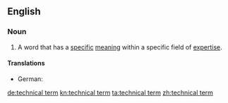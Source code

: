 ==English==

===Noun===
{{en-noun|head=[[technical]] [[term]]}}

# A word that has a [[specific]] [[meaning]] within a specific field of [[expertise]].

====Translations====
{{trans-top|word that has a specific meaning within a specific field of expertise}}
* German: {{t+|de|Terminus technicus|m}}
{{trans-mid}}
{{trans-bottom}}

[[de:technical term]]
[[kn:technical term]]
[[ta:technical term]]
[[zh:technical term]]